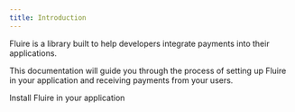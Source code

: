```yaml
---
title: Introduction
---
```


Fluire is a library built to help developers integrate payments into their applications.

This documentation will guide you through the process of setting up Fluire in your application 
and receiving payments from your users.

<CardGroup cols={1}>
  <Card
    title="Installation"
    icon="terminal"
    href="https://fluire.mintlify.app/installation"
  >
    Install Fluire in your application
  </Card>
</CardGroup>

